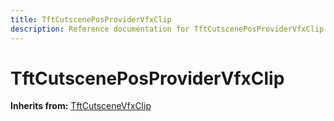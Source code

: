```yaml
---
title: TftCutscenePosProviderVfxClip
description: Reference documentation for TftCutscenePosProviderVfxClip meta class
---
```



# TftCutscenePosProviderVfxClip

**Inherits from:** [TftCutsceneVfxClip](/classes/tftcutscenevfxclip)

<ClassDetails file="/db/classes/TftCutscenePosProviderVfxClip.abd4dd3fb8dd.json" />
